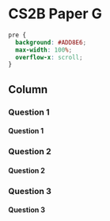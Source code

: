 CS2B Paper G {data-navmenu="R for Risk Modelling and Survival Analysis"}
==============================================================


```css
pre {
  background: #ADD8E6;
  max-width: 100%;
  overflow-x: scroll;
}
```


Column {.tabset}
--------------------------------

### Question 1

<h4>Question 1</h4>


### Question 2

<h4>Question 2</h4>



### Question 3

<h4>Question 3</h4>

